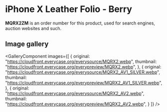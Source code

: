 
# iPhone X Leather Folio - Berry

<Callout type='info' emoji='👉🏻'>**MQRX2ZM** is an order number for this product, used for search engines, auction websites and such.</Callout>

## Image gallery

<GalleryComponent
    images={[
      {
        original: "https://cloudfront.everycase.org/everysource/MQRX2.webp",
        thumbnail: "https://cloudfront.everycase.org/everypreview/MQRX2.webp",
      },
      {
        original: "https://cloudfront.everycase.org/everysource/MQRX2_AV1_SILVER.webp",
        thumbnail: "https://cloudfront.everycase.org/everypreview/MQRX2_AV1_SILVER.webp",
      },
      {
        original: "https://cloudfront.everycase.org/everysource/MQRX2_AV2.webp",
        thumbnail: "https://cloudfront.everycase.org/everypreview/MQRX2_AV2.webp",
      }
    ]}
  />
